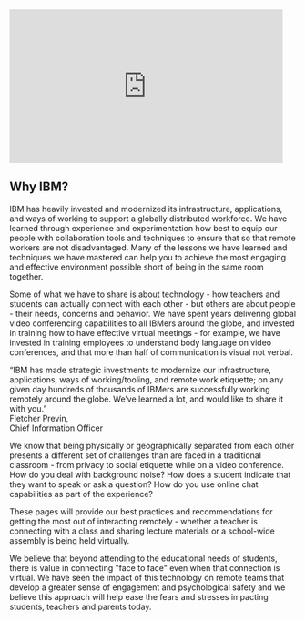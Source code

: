 
<iframe
  width="480"
  height="270"
  src="https://ustream.tv/embed/recorded/120734197"
  scrolling="no"
  allowfullscreen
  webkitallowfullscreen
  frameborder="0"
  style="border: 0 none transparent;"
></iframe>

<Row className="homepage-row">
<Column colLg={4} colMd={4} offsetMd={4} noGutterSm>
    <HomepageTile
      ratio="2:1"
      theme="dark"
      title="Tools and resources"
      actionIcon="arrowRight"
      link="/tips-for-teachers/overview"
    />
</Column>
<Column colLg={4} colMd={4} noGutterSm>
    <HomepageTile
      ratio={{ default: '2:1', md: '1:1', }}
      theme="dark"
      subtitle="Tips for"
      title="Teachers"
      identityIcon="images/SketchIcon.svg"
      link="/tips-for-teachers/overview"
    />
</Column>
<Column colLg={4} colMd={4} noGutterSm>
    <HomepageTile
      ratio={{ default: '2:1', md: '1:1', }}
      theme="dark"
      subtitle="Tips for"
      title="Parents and guardians"
      identityIcon="images/SketchIcon.svg"
      link="/for-parents-or-guardians"
    />
</Column>
<Column colLg={4} colMd={4} noGutterSm>
    <HomepageTile
      ratio={{ default: '2:1', md: '1:1', }}
      theme="dark"
      subtitle="Tips for"
      title="Students"
      identityIcon="images/SketchIcon.svg"
      link="/for-students"
    />
</Column>
<Column colLg={4} colMd={4} noGutterSm>
    <HomepageTile
      ratio={{ default: '2:1', md: '1:1', }}
      theme="dark"
      subtitle="Tips for"
      title="Administrators"
      identityIcon="images/SketchIcon.svg"
      link="/for-administrators"
    />
</Column>
</Row>

<Row>
<Column colLg={4}>

<h2 className='section-header-h2'>Why IBM?</h2>

</Column>
<Column colLg={8}>

IBM has heavily invested and modernized its infrastructure, applications, and ways of working to support a globally distributed workforce. We have learned through experience and experimentation how best to equip our people with collaboration tools and techniques to ensure that so that remote workers are not disadvantaged. Many of the lessons we have learned and techniques we have mastered can help you to achieve the most engaging and effective environment possible short of being in the same room together.

Some of what we have to share is about technology - how teachers and students can actually connect with each other - but others are about people - their needs, concerns and behavior. We have spent years delivering global video conferencing capabilities to all IBMers around the globe, and invested in training how to have effective virtual meetings - for example, we have invested in training employees to understand body language on video conferences, and that more than half of communication is visual not verbal.

</Column>
</Row>

<div className="bx--row homepage-quote-row">
<div className="bx--col-lg-8 bx--offset-lg-4 homepage-quote-column">

<div className="bx--type-serif homepage-quote">“IBM has made strategic investments to modernize our infrastructure, applications, ways of working/tooling, and remote work etiquette; on any given day hundreds of thousands of IBMers are successfully working remotely around the globe. We’ve learned a lot, and would like to share it with you.”</div>

<div>
<div className="bx--type-semibold bx-type-caption-01">Fletcher Previn,</div>
<div className="bx--type-caption-01">Chief Information Officer</div>
</div>

</div>
</div>

<Row>
<Column colLg={8} offsetLg={4}>

We know that being physically or geographically separated from each other presents a different set of challenges than are faced in a traditional classroom - from privacy to social etiquette while on a video conference. How do you deal with background noise? How does a student indicate that they want to speak or ask a question? How do you use online chat capabilities as part of the experience?

These pages will provide our best practices and recommendations for getting the most out of interacting remotely - whether a teacher is connecting with a class and sharing lecture materials or a school-wide assembly is being held virtually.

We believe that beyond attending to the educational needs of students, there is value in connecting "face to face" even when that connection is virtual. We have seen the impact of this technology on remote teams that develop a greater sense of engagement and psychological safety and we believe this approach will help ease the fears and stresses impacting students, teachers and parents today.

</Column>
</Row>